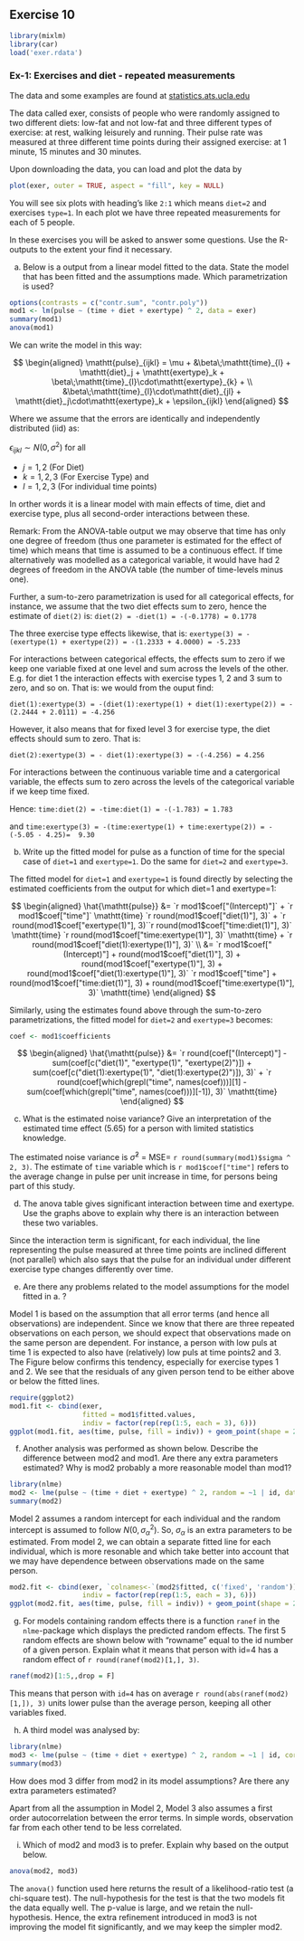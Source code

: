 ## Exercise 10


```r
library(mixlm)
library(car)
load('exer.rdata')
```

### Ex-1: Exercises and diet - repeated measurements

The data and some examples are found at [statistics.ats.ucla.edu](http://statistics.ats.ucla.edu/stat/r/seminars/Repeated_Measures/repeated_measures.htm)

The data called exer, consists of people who were randomly assigned to two different diets: low-fat and not low-fat and three different types of exercise: at rest, walking leisurely and running. Their pulse rate was measured at three different time points during their assigned exercise: at 1 minute, 15 minutes and 30 minutes.

Upon downloading the data, you can load and plot the data by

```r
plot(exer, outer = TRUE, aspect = "fill", key = NULL)
```

You will see six plots with heading's like `2:1` which means `diet=2` and exercises `type=1`.
In each plot we have three repeated measurements for each of 5 people.

In these exercises you will be asked to answer some questions. Use the R-outputs to the extent your find it necessary.

a. Below is a output from a linear model fitted to the data. State the model that has been fitted and the assumptions made. Which parametrization is used?

```r
options(contrasts = c("contr.sum", "contr.poly"))
mod1 <- lm(pulse ~ (time + diet + exertype) ^ 2, data = exer)
summary(mod1)
anova(mod1)
```

<div class="ans">

We can write the model in this way:

$$
\begin{aligned}
\mathtt{pulse}_{ijkl} = \mu + &\beta\;\mathtt{time}_{l} + \mathtt{diet}_j + \mathtt{exertype}_k + \beta\;\mathtt{time}_{l}\cdot\mathtt{exertype}_{k} +  \\
&\beta\;\mathtt{time}_{l}\cdot\mathtt{diet}_{jl} +  \mathtt{diet}_j\cdot\mathtt{exertype}_k + \epsilon_{ijkl}
\end{aligned}
$$

Where we assume that the errors are identically and independently distributed (iid) as: 

$\epsilon_{ijkl} \sim N(0, \sigma^2)$ for all 

  - $j = 1, 2$  (For Diet)
  - $k = 1, 2, 3$ (For Exercise Type) and
  - $l = 1, 2, 3$ (For individual time points)


In orther words it is a linear model with main effects of time, diet and exercise type,
plus all second-order interactions between these. 

Remark: From the ANOVA-table output we may observe that time
has only one degree of freedom (thus one parameter is estimated for the effect of time)
which means that time is assumed to be a continuous effect. If time alternatively was
modelled as a categorical variable, it would have had 2 degrees of freedom in the ANOVA table
(the number of time-levels minus one).

Further, a sum-to-zero parametrization is used for all categorical effects, for instance,
we assume that the two diet effects sum to zero, hence the estimate of `diet(2)` is:
`diet(2) = -diet(1) = -(-0.1778) = 0.1778`

The three exercise type effects likewise, that is:
`exertype(3) = -(exertype(1) + exertype(2)) = -(1.2333 + 4.0000) = -5.233`

For interactions between categorical effects, the effects sum to zero if we keep one variable
fixed at one level and sum across the levels of the other. E.g. for diet 1 the interaction effects with exercise types 1, 2 and 3 sum to zero, and so on. That is:
we would from the ouput find:

`diet(1):exertype(3) = -(diet(1):exertype(1) + diet(1):exertype(2)) = -(2.2444 + 2.0111) = -4.256`

However, it also means that for fixed level 3 for exercise type, the diet effects should sum to zero. That is:

`diet(2):exertype(3) = - diet(1):exertype(3) = -(-4.256) = 4.256`

For interactions between the continuous variable time and a catergorical variable, the effects sum to zero across the levels of the categorical variable if we keep time fixed.

Hence:
`time:diet(2) = -time:diet(1) = -(-1.783) = 1.783`

and
`time:exertype(3) = -(time:exertype(1) + time:exertype(2)) = -(-5.05 - 4.25)=  9.30`

</div>

b. Write up the fitted model for pulse as a function of time for the special case of `diet=1`
and `exertype=1`. Do the same for `diet=2` and `exertype=3`. 

<div class="ans">

The fitted model for `diet=1` and `exertype=1` is found directly by selecting the estimated 
coefficients from the output for which diet=1 and exertype=1:

$$
\begin{aligned}
\hat{\mathtt{pulse}} &= `r mod1$coef["(Intercept)"]` + `r mod1$coef["time"]` \mathtt{time} `r round(mod1$coef["diet(1)"], 3)` + `r round(mod1$coef["exertype(1)"], 3)``r round(mod1$coef["time:diet(1)"], 3)` \mathtt{time} `r round(mod1$coef["time:exertype(1)"], 3)` \mathtt{time} + `r round(mod1$coef["diet(1):exertype(1)"], 3)` \\
&= `r mod1$coef["(Intercept)"] + round(mod1$coef["diet(1)"], 3) + round(mod1$coef["exertype(1)"], 3) + round(mod1$coef["diet(1):exertype(1)"], 3)` `r mod1$coef["time"] + round(mod1$coef["time:diet(1)"], 3) + round(mod1$coef["time:exertype(1)"], 3)` \mathtt{time}
\end{aligned}
$$

Similarly, using the estimates found above through the sum-to-zero parametrizations, the fitted model for `diet=2` and `exertype=3` becomes:

```r
coef <- mod1$coefficients
```

$$
\begin{aligned}
\hat{\mathtt{pulse}} &= `r round(coef["(Intercept)"] - sum(coef[c("diet(1)", "exertype(1)", "exertype(2)")]) + sum(coef[c("diet(1):exertype(1)", "diet(1):exertype(2)")]), 3)` + `r round(coef[which(grepl("time", names(coef)))][1] - sum(coef[which(grepl("time", names(coef)))][-1]), 3)` \mathtt{time}
\end{aligned}
$$

</div>

c. What is the estimated noise variance? Give an interpretation of the estimated time effect (5.65) for a person with limited statistics knowledge.

<div class="ans">

The estimated noise variance is $\hat{\sigma}^{2}$ = MSE= `r round(summary(mod1)$sigma ^ 2, 3)`. The estimate of `time` variable which is `r mod1$coef["time"]` refers to the average change in pulse per unit increase in time, for persons being part of this study. 

</div>

d. The anova table gives significant interaction between time and exertype. Use the graphs above to explain why there is an interaction between these two variables.

<div class="ans">

Since the interaction term is significant, for each individual, the line representing the pulse measured at three time points are inclined different (not parallel) which also says that the pulse for an individual under different exercise type changes differently over time.

</div>

e. Are there any problems related to the model assumptions for the model fitted in a. ?

<div class="ans">

Model 1 is based on the assumption that all error terms (and hence all observations) are
independent. Since we know that there are three repeated observations on each person, we
should expect that observations made on the same person are dependent. For instance, 
a person with low puls at time 1 is expected to also have (relatively) low puls at time 
points2 and 3. The Figure below confirms this tendency, especially for exercise types 1 and 2.
We see that the residuals of any given person tend to be either above or below the fitted lines.

```r
require(ggplot2)
mod1.fit <- cbind(exer, 
                  fitted = mod1$fitted.values, 
                  indiv = factor(rep(rep(1:5, each = 3), 6)))
ggplot(mod1.fit, aes(time, pulse, fill = indiv)) + geom_point(shape = 21) + geom_line(aes(y = fitted)) + facet_grid(diet ~ exertype, labeller = labeller(diet = label_both, exertype = label_both))
```

</div>

f. Another analysis was performed as shown below. Describe the difference between mod2 and mod1. Are there any extra parameters estimated? Why is mod2 probably a more reasonable model than mod1?

```r
library(nlme)
mod2 <- lme(pulse ~ (time + diet + exertype) ^ 2, random = ~1 | id, data = exer)
summary(mod2)
```

<div class="ans">

Model 2 assumes a random intercept for each individual and the random intercept is assumed to follow $N(0, \sigma_\alpha^2)$. So, $\sigma_\alpha$ is an extra parameters to be estimated. From model 2, we can obtain a separate fitted line for each individual, which is more resonable and which take better into account that we may have dependence between observations made on the same person.

```r
mod2.fit <- cbind(exer, `colnames<-`(mod2$fitted, c('fixed', 'random')), 
                  indiv = factor(rep(rep(1:5, each = 3), 6)))
ggplot(mod2.fit, aes(time, pulse, fill = indiv)) + geom_point(shape = 21) + geom_line(aes(y = random, color = indiv)) + facet_grid(diet ~ exertype, labeller = labeller(diet = label_both, exertype = label_both))
```

</div>

g. For models containing random effects there is a function `ranef` in the `nlme`-package
which displays the predicted random effects. The first 5 random effects are shown below
with "rowname" equal to the id number of a given person. Explain what it means that person
with id=4 has a random effect of `r round(ranef(mod2)[1,], 3)`.

```r
ranef(mod2)[1:5,,drop = F]
```

<div class="ans">

This means that person with `id=4` has on average `r round(abs(ranef(mod2)[1,]), 3)` units lower pulse than the average person, keeping all other variables fixed. 

</div>

h. A third model was analysed by:

```r
library(nlme)
mod3 <- lme(pulse ~ (time + diet + exertype) ^ 2, random = ~1 | id, correlation = corAR1(), data = exer)
summary(mod3)
```

How does mod 3 differ from mod2 in its model assumptions? Are there any extra parameters estimated? 

<div class="ans">

Apart from all the assumption in Model 2, Model 3 also assumes a first order autocorrelation between the error terms. In simple words, observation far from each other tend to be less correlated.

</div>

i. Which of mod2 and mod3 is to prefer. Explain why based on the output below.

```r
anova(mod2, mod3)
```

<div class="ans">

The `anova()` function used here returns the result of a likelihood-ratio test (a chi-square test). The null-hypothesis for the test is that the two models fit the data equally well. The p-value is large, and we retain the null-hypothesis. Hence, the extra refinement introduced
in mod3 is not improving the model fit significantly, and we may keep the simpler mod2.

</div>
